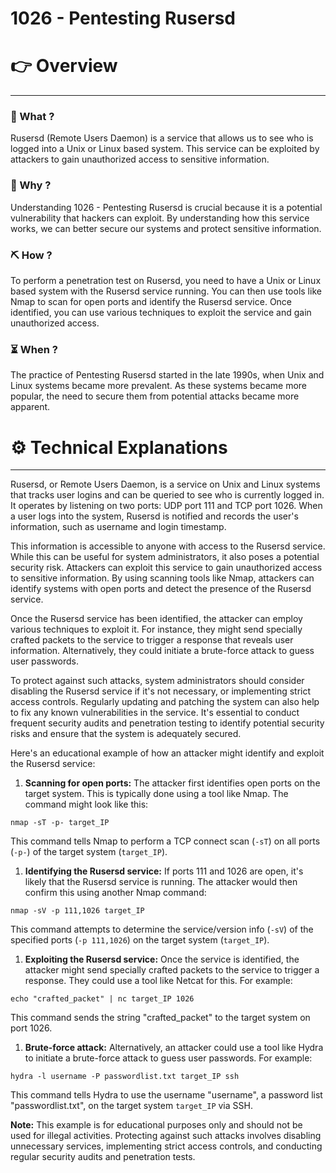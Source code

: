 # 1026 - Pentesting Rusersd


# 👉 Overview

---

### 👀 What ?

Rusersd (Remote Users Daemon) is a service that allows us to see who is logged into a Unix or Linux based system. This service can be exploited by attackers to gain unauthorized access to sensitive information.


### 🧐 Why ?

Understanding 1026 - Pentesting Rusersd is crucial because it is a potential vulnerability that hackers can exploit. By understanding how this service works, we can better secure our systems and protect sensitive information.


### ⛏️ How ?

To perform a penetration test on Rusersd, you need to have a Unix or Linux based system with the Rusersd service running. You can then use tools like Nmap to scan for open ports and identify the Rusersd service. Once identified, you can use various techniques to exploit the service and gain unauthorized access.


### ⏳ When ?

The practice of Pentesting Rusersd started in the late 1990s, when Unix and Linux systems became more prevalent. As these systems became more popular, the need to secure them from potential attacks became more apparent.


# ⚙️ Technical Explanations

---

Rusersd, or Remote Users Daemon, is a service on Unix and Linux systems that tracks user logins and can be queried to see who is currently logged in. It operates by listening on two ports: UDP port 111 and TCP port 1026. When a user logs into the system, Rusersd is notified and records the user's information, such as username and login timestamp.

This information is accessible to anyone with access to the Rusersd service. While this can be useful for system administrators, it also poses a potential security risk. Attackers can exploit this service to gain unauthorized access to sensitive information. By using scanning tools like Nmap, attackers can identify systems with open ports and detect the presence of the Rusersd service.

Once the Rusersd service has been identified, the attacker can employ various techniques to exploit it. For instance, they might send specially crafted packets to the service to trigger a response that reveals user information. Alternatively, they could initiate a brute-force attack to guess user passwords.

To protect against such attacks, system administrators should consider disabling the Rusersd service if it's not necessary, or implementing strict access controls. Regularly updating and patching the system can also help to fix any known vulnerabilities in the service. It's essential to conduct frequent security audits and penetration testing to identify potential security risks and ensure that the system is adequately secured.

Here's an educational example of how an attacker might identify and exploit the Rusersd service:

1. **Scanning for open ports:** The attacker first identifies open ports on the target system. This is typically done using a tool like Nmap. The command might look like this:

```
nmap -sT -p- target_IP

```

This command tells Nmap to perform a TCP connect scan (`-sT`) on all ports (`-p-`) of the target system (`target_IP`).

1. **Identifying the Rusersd service:** If ports 111 and 1026 are open, it's likely that the Rusersd service is running. The attacker would then confirm this using another Nmap command:

```
nmap -sV -p 111,1026 target_IP

```

This command attempts to determine the service/version info (`-sV`) of the specified ports (`-p 111,1026`) on the target system (`target_IP`).

1. **Exploiting the Rusersd service:** Once the service is identified, the attacker might send specially crafted packets to the service to trigger a response. They could use a tool like Netcat for this. For example:

```
echo "crafted_packet" | nc target_IP 1026

```

This command sends the string "crafted_packet" to the target system on port 1026.

1. **Brute-force attack:** Alternatively, an attacker could use a tool like Hydra to initiate a brute-force attack to guess user passwords. For example:

```
hydra -l username -P passwordlist.txt target_IP ssh

```

This command tells Hydra to use the username "username", a password list "passwordlist.txt", on the target system `target_IP` via SSH.

**Note:** This example is for educational purposes only and should not be used for illegal activities. Protecting against such attacks involves disabling unnecessary services, implementing strict access controls, and conducting regular security audits and penetration tests.

